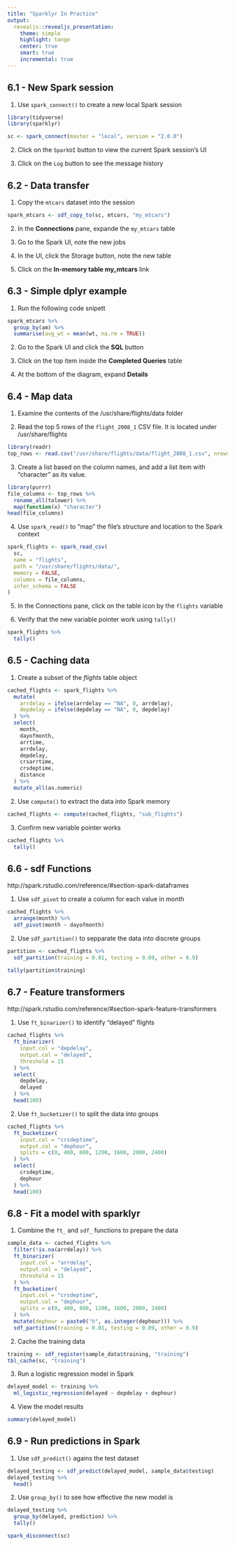 ```yaml
---
title: "Sparklyr In Practice"
output:
  revealjs::revealjs_presentation:
    theme: simple
    highlight: tango
    center: true
    smart: true
    incremental: true
---
```

## 6.1 -  New Spark session

1. Use `spark_connect()` to create a new local Spark session
```r
library(tidyverse)
library(sparklyr)

sc <- spark_connect(master = "local", version = "2.0.0")
```

2. Click on the `SparkUI` button to view the current Spark session's UI

3. Click on the `Log` button to see the message history

## 6.2 - Data transfer

1. Copy the `mtcars` dataset into the session
```r
spark_mtcars <- sdf_copy_to(sc, mtcars, "my_mtcars")
```

2. In the **Connections** pane, expande the `my_mtcars` table

3. Go to the Spark UI, note the new jobs

4. In the UI, click the Storage button, note the new table

5. Click on the **In-memory table my_mtcars** link

## 6.3 - Simple dplyr example

1. Run the following code snipett
```r
spark_mtcars %>%
  group_by(am) %>%
  summarise(avg_wt = mean(wt, na.rm = TRUE))
```

2. Go to the Spark UI and click the **SQL** button 

3. Click on the top item inside the **Completed Queries** table

4. At the bottom of the diagram, expand **Details**

## 6.4 - Map data

1. Examine the contents of the /usr/share/flights/data folder

2. Read the top 5 rows of the `flight_2008_1` CSV file.  It is located under /usr/share/flights
```r
library(readr)
top_rows <- read.csv("/usr/share/flights/data/flight_2008_1.csv", nrows = 5)
```

3. Create a list based on the column names, and add a list item with "character" as its value.
```r
library(purrr)
file_columns <- top_rows %>%
  rename_all(tolower) %>%
  map(function(x) "character")
head(file_columns)
```

4. Use `spark_read()` to "map" the file's structure and location to the Spark context
```r
spark_flights <- spark_read_csv(
  sc,
  name = "flights",
  path = "/usr/share/flights/data/",
  memory = FALSE,
  columns = file_columns,
  infer_schema = FALSE
)
```

5. In the Connections pane, click on the table icon by the `flights` variable

6. Verify that the new variable pointer work using `tally()`
```r
spark_flights %>%
  tally()
```

## 6.5 -  Caching data

1. Create a subset of the *flights* table object
```r
cached_flights <- spark_flights %>%
  mutate(
    arrdelay = ifelse(arrdelay == "NA", 0, arrdelay),
    depdelay = ifelse(depdelay == "NA", 0, depdelay)
  ) %>%
  select(
    month,
    dayofmonth,
    arrtime,
    arrdelay,
    depdelay,
    crsarrtime,
    crsdeptime,
    distance
  ) %>%
  mutate_all(as.numeric)
```

2. Use `compute()` to extract the data into Spark memory
```r
cached_flights <- compute(cached_flights, "sub_flights")
```

3. Confirm new variable pointer works
```r
cached_flights %>%
  tally()
```

## 6.6 - sdf Functions
http://spark.rstudio.com/reference/#section-spark-dataframes 

1. Use `sdf_pivot` to create a column for each value in month
```r
cached_flights %>%
  arrange(month) %>%
  sdf_pivot(month ~ dayofmonth)
```

2. Use `sdf_partition()` to sepparate the data into discrete groups
```r
partition <- cached_flights %>%
  sdf_partition(training = 0.01, testing = 0.09, other = 0.9)

tally(partition$training)
```

## 6.7 - Feature transformers
http://spark.rstudio.com/reference/#section-spark-feature-transformers

1. Use `ft_binarizer()` to identify "delayed" flights
```r
cached_flights %>%
  ft_binarizer(
    input.col = "depdelay",
    output.col = "delayed",
    threshold = 15
  ) %>%
  select(
    depdelay,
    delayed
  ) %>%
  head(100)
```

2. Use `ft_bucketizer()` to split the data into groups
```r
cached_flights %>%
  ft_bucketizer(
    input.col = "crsdeptime",
    output.col = "dephour",
    splits = c(0, 400, 800, 1200, 1600, 2000, 2400)
  ) %>%
  select(
    crsdeptime,
    dephour
  ) %>%
  head(100)
```

## 6.8 - Fit a model with sparklyr

1. Combine the `ft_` and `sdf_` functions to prepare the data
```r
sample_data <- cached_flights %>%
  filter(!is.na(arrdelay)) %>%
  ft_binarizer(
    input.col = "arrdelay",
    output.col = "delayed",
    threshold = 15
  ) %>%
  ft_bucketizer(
    input.col = "crsdeptime",
    output.col = "dephour",
    splits = c(0, 400, 800, 1200, 1600, 2000, 2400)
  ) %>%
  mutate(dephour = paste0("h", as.integer(dephour))) %>%
  sdf_partition(training = 0.01, testing = 0.09, other = 0.9)
```

2. Cache the training data
```r
training <- sdf_register(sample_data$training, "training")
tbl_cache(sc, "training")

```

3. Run a logistic regression model in Spark
```r
delayed_model <- training %>%
  ml_logistic_regression(delayed ~ depdelay + dephour)
```

4. View the model results
```r
summary(delayed_model)
```

## 6.9 - Run predictions in Spark

1. Use `sdf_predict()` agains the test dataset
```r
delayed_testing <- sdf_predict(delayed_model, sample_data$testing)
delayed_testing %>%
  head()
```

2. Use `group_by()` to see how effective the new model is
```r
delayed_testing %>%
  group_by(delayed, prediction) %>%
  tally()
```

```r
spark_disconnect(sc)
```